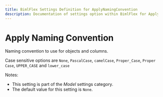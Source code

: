 ```yaml
---
title: BimlFlex Settings Definition for ApplyNamingConvention
description: Documentation of settings option within BimlFlex for ApplyNamingConvention
---
```

<head>
  <meta name="varigenceProduct" content="BimlFlex"></meta>
  <meta name="varigenceArticleType" content="Reference"></meta>
</head>

# Apply Naming Convention

Naming convention to use for objects and columns.

Case sensitive options are `None`, `PascalCase`, `camelCase`, `Proper_Case`, `Proper Case`, `UPPER_CASE` and `lower_case`

Notes:

* This setting is part of the *Model* settings category.
* The default value for this setting is `None`.
